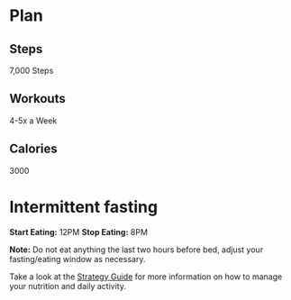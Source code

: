 # Plan

## Steps

7,000 Steps

## Workouts

4-5x a Week

## Calories

3000

# Intermittent fasting

**Start Eating:** 12PM
**Stop Eating:** 8PM

**Note:** Do not eat anything the last two hours before bed, adjust your fasting/eating window as necessary.

Take a look at the [Strategy Guide](https://notes.salmanmalik.co/Fitness/Strategy_Guide) for more information on how to manage your nutrition and daily activity.